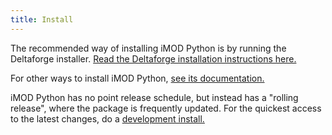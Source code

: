 ```yaml
---
title: Install
---
```


The recommended way of installing iMOD Python is by running the Deltaforge
installer. [Read the Deltaforge installation instructions here.](deltaforge_install.qmd)

For other ways to install iMOD Python, [see its documentation.](
https://deltares.gitlab.io/imod/imod-python/installation.html)

iMOD Python has no point release schedule, but instead has a \"rolling
release\", where the package is frequently updated. For the quickest access to
the latest changes, do a [development
install.](https://deltares.gitlab.io/imod/imod-python/installation.html#installing-a-newer-or-old-version)
